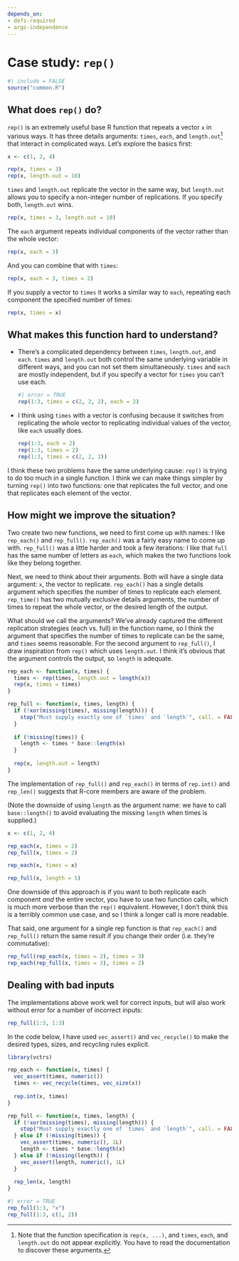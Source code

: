 ```yaml
---
depends_on:
- defs-required
- args-independence
---
```


# Case study: `rep()` {#cs-rep}

```r
#| include = FALSE
source("common.R")
```

## What does `rep()` do?

`rep()` is an extremely useful base R function that repeats a vector `x` in various ways.
It has three details arguments: `times`, `each`, and `length.out`[^cs-rep-1] that interact in complicated ways.
Let's explore the basics first:

[^cs-rep-1]: Note that the function specification is `rep(x, ...)`, and `times`, `each`, and `length.out` do not appear explicitly.
    You have to read the documentation to discover these arguments.

```r
x <- c(1, 2, 4)

rep(x, times = 3)
rep(x, length.out = 10)
```

`times` and `length.out` replicate the vector in the same way, but `length.out` allows you to specify a non-integer number of replications.
If you specify both, `length.out` wins.

```r
rep(x, times = 3, length.out = 10)
```

The `each` argument repeats individual components of the vector rather than the whole vector:

```r
rep(x, each = 3)
```

And you can combine that with `times`:

```r
rep(x, each = 3, times = 2)
```

If you supply a vector to `times` it works a similar way to `each`, repeating each component the specified number of times:

```r
rep(x, times = x)
```

## What makes this function hard to understand?

-   There's a complicated dependency between `times`, `length.out`, and `each`.
    `times` and `length.out` both control the same underlying variable in different ways, and you can not set them simultaneously.
    `times` and `each` are mostly independent, but if you specify a vector for `times` you can't use each.

    ```r
    #| error = TRUE
    rep(1:3, times = c(2, 2, 2), each = 2)
    ```

-   I think using `times` with a vector is confusing because it switches from replicating the whole vector to replicating individual values of the vector, like `each` usually does.

    ```r
    rep(1:3, each = 2)
    rep(1:3, times = 2)
    rep(1:3, times = c(2, 2, 2))
    ```

I think these two problems have the same underlying cause: `rep()` is trying to do too much in a single function.
I think we can make things simpler by turning `rep()` into two functions: one that replicates the full vector, and one that replicates each element of the vector.

## How might we improve the situation?

Two create two new functions, we need to first come up with names: I like `rep_each()` and `rep_full()`.
`rep_each()` was a fairly easy name to come up with.
`rep_full()` was a little harder and took a few iterations: I like that `full` has the same number of letters as `each`, which makes the two functions look like they belong together.

Next, we need to think about their arguments.
Both will have a single data argument: `x`, the vector to replicate.
`rep_each()` has a single details argument which specifies the number of times to replicate each element.
`rep_time()` has two mutually exclusive details arguments, the number of times to repeat the whole vector, or the desired length of the output.

What should we call the arguments?
We've already captured the different replication strategies (each vs. full) in the function name, so I think the argument that specifies the number of times to replicate can be the same, and `times` seems reasonable.
For the second argument to `rep_full()`, I draw inspiration from `rep()` which uses `length.out`.
I think it's obvious that the argument controls the output, so `length` is adequate.

```r
rep_each <- function(x, times) {
  times <- rep(times, length.out = length(x))
  rep(x, times = times)
}

rep_full <- function(x, times, length) {
  if (!xor(missing(times), missing(length))) {
    stop("Must supply exactly one of `times` and `length`", call. = FALSE)
  } 
  
  if (!missing(times)) {
    length <- times * base::length(x)
  }
  
  rep(x, length.out = length)
}
```

The implementation of `rep_full()` and `rep_each()` in terms of `rep.int()` and `rep_len()` suggests that R-core members are aware of the problem.

(Note the downside of using `length` as the argument name: we have to call `base::length()` to avoid evaluating the missing `length` when times is supplied.)

```r
x <- c(1, 2, 4)

rep_each(x, times = 2)
rep_full(x, times = 2)

rep_each(x, times = x)

rep_full(x, length = 5)
```

One downside of this approach is if you want to both replicate each component *and* the entire vector, you have to use two function calls, which is much more verbose than the `rep()` equivalent.
However, I don't think this is a terribly common use case, and so I think a longer call is more readable.

That said, one argument for a single rep function is that `rep_each()` and `rep_full()` return the same result if you change their order (i.e. they're commutative):

```r
rep_full(rep_each(x, times = 2), times = 3)
rep_each(rep_full(x, times = 3), times = 2) 
```

## Dealing with bad inputs

The implementations above work well for correct inputs, but will also work without error for a number of incorrect inputs:

```r
rep_full(1:3, 1:3)
```

In the code below, I have used `vec_assert()` and `vec_recycle()` to make the desired types, sizes, and recycling rules explicit.

```r
library(vctrs)

rep_each <- function(x, times) {
  vec_assert(times, numeric())
  times <- vec_recycle(times, vec_size(x))
  
  rep.int(x, times)
}

rep_full <- function(x, times, length) {
  if (!xor(missing(times), missing(length))) {
    stop("Must supply exactly one of `times` and `length`", call. = FALSE)
  } else if (!missing(times)) {
    vec_assert(times, numeric(), 1L)
    length <- times * base::length(x)
  } else if (!missing(length)) {
    vec_assert(length, numeric(), 1L)
  }
  
  rep_len(x, length)
}
```

```r
#| error = TRUE
rep_full(1:3, "x")
rep_full(1:3, c(1, 2))
```
